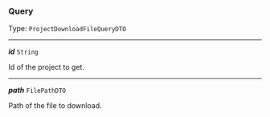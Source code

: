


### Query

Type: `ProjectDownloadFileQueryDTO`

---

***id*** `String`

Id of the project to get.



---

***path*** `FilePathDTO`

Path of the file to download.


